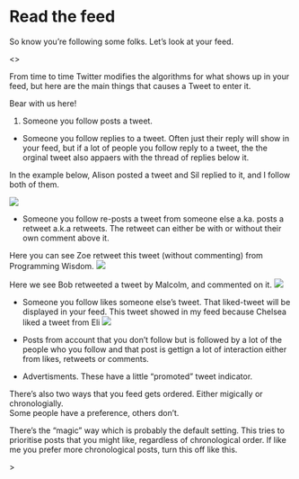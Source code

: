 # Read the feed

So know you're following some folks. Let's look at your feed. 

<<feed gif>>

From time to time Twitter modifies the algorithms for what shows up in your feed, but here are the main things that causes a Tweet to enter it. 

Bear with us here!

1. Someone you follow posts a tweet.

* Someone you follow replies to a tweet. Often just their reply will show in your feed, but if a lot of people you follow reply to a tweet, the the orginal tweet also appaers with the thread of replies below it.

In the example below, Alison posted a tweet and Sil replied to it, and I follow both of them. 

![](images/handle.png)
    
* Someone you follow re-posts a tweet from someone else a.ka. posts a retweet a.k.a retweets. The retweet can either be with or without their own comment above it. 

Here you can see Zoe retweet this tweet (without commenting) from Programming Wisdom.
![](images/retweet.jpg)

Here we see Bob retweeted a tweet by Malcolm, and commented on it. 
![](images/feed_share_info.jpg)

* Someone you follow likes someone else's tweet. That liked-tweet will be displayed in your feed. 
This tweet showed in my feed because Chelsea liked a tweet from Eli
![](images/feed_liked_tweet.jpg)



* Posts from account that you don't follow but is followed by a lot of the people who you follow and that post is gettign a lot of interaction either from likes, retweets or comments.
<high engagement tweet>

* Advertisments. These have a little "promoted" tweet indicator. 




There's also two ways that you feed gets ordered. Either migically or chronologially.  
Some people have a preference, others don't. 

There's the "magic" way which is probably the default setting. 
This tries to prioritise posts that you might like, regardless of chronological order. 
If like me you prefer more chronological posts, turn this off like this.

<turn off magic timelines>>